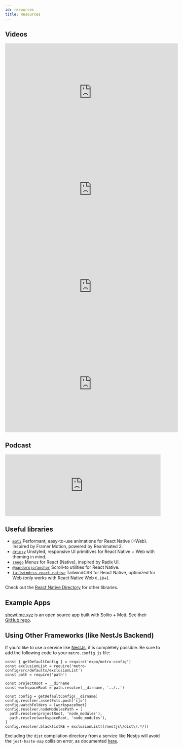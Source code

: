 ```yaml
---
id: resources
title: Resources
---
```


## Videos

<div style={{ maxWidth: '100%', overflowX: 'auto' }}>
  <iframe
    width="560"
    height="315"
    src="https://www.youtube.com/embed/0lnbdRweJtA"
    title="YouTube video player"
    frameborder="0"
    allow="accelerometer; autoplay; clipboard-write; encrypted-media; gyroscope; picture-in-picture"
    allowfullscreen
  ></iframe>
</div>

<div style={{ maxWidth: '100%', overflowX: 'auto' }}>
  <iframe
    width="560"
    height="315"
    src="https://www.youtube.com/embed/0FfvIuSouTU"
    title="YouTube video player"
    frameborder="0"
    allow="accelerometer; autoplay; clipboard-write; encrypted-media; gyroscope; picture-in-picture"
    allowfullscreen
  ></iframe>
</div>


<div style={{ maxWidth: '100%', overflowX: 'auto' }}>
  <iframe
    width="560"
    height="315"
    src="https://www.youtube.com/embed/ynSfSf9w99M"
    title="YouTube video player"
    frameborder="0"
    allow="accelerometer; autoplay; clipboard-write; encrypted-media; gyroscope; picture-in-picture"
    allowfullscreen
  ></iframe>
</div>


<div style={{ maxWidth: '100%', overflowX: 'auto' }}>
  <iframe
    width="560"
    height="315"
    src="https://www.youtube.com/embed/HC4ElDnVwuM"
    title="YouTube video player"
    frameborder="0"
    allow="accelerometer; autoplay; clipboard-write; encrypted-media; gyroscope; picture-in-picture"
    allowfullscreen
  ></iframe>
</div>

## Podcast

<div style={{ maxWidth: '100%' }}>
  <iframe
    height="200px"
    width="100%"
    frameborder="no"
    scrolling="no"
    seamless
    src="https://player.simplecast.com/bceeebaf-6e72-4b5b-84ac-e022985e6df2?dark=true"
  ></iframe>
</div>

## Useful libraries

- [`moti`](https://moti.fyi) Performant, easy-to-use animations for React Native (+Web). Inspired by Framer Motion, powered by Reanimated 2.
- [`dripsy`](https://dripsy.xyz) Unstyled, responsive UI primitives for React Native + Web with theming in mind.
- [`zeego`](https://github.com/nandorojo/zeego) Menus for React (Native), inspired by Radix UI.
- [`@nandorojo/anchor`](https://github.com/nandorojo/react-native-anchors) Scroll-to utilities for React Native.
- [`tailwindcss-react-native`](https://tailwindcss-react-native.vercel.app/) TailwindCSS for React Native, optimized for Web (only works with React Native Web `0.18`+).

Check out the [React Native Directory](https://reactnative.directory) for other libraries.

## Example Apps

[showtime.xyz](https://showtime.xyz) is an open source app built with Solito + Moti. See their [GitHub repo](https://github.com/showtime-xyz/showtime-frontend).

## Using Other Frameworks (like NestJs Backend)


If you'd like to use a service like [NestJs](https://nestjs.com/), it is completely possible. Be sure to add the following code to your `metro.config.js` file: 

```
const { getDefaultConfig } = require('expo/metro-config')
const exclusionList = require('metro-config/src/defaults/exclusionList')
const path = require('path')

const projectRoot = __dirname
const workspaceRoot = path.resolve(__dirname, '../..')

const config = getDefaultConfig(__dirname)
config.resolver.assetExts.push('cjs')
config.watchFolders = [workspaceRoot]
config.resolver.nodeModulesPath = [
  path.resolve(projectRoot, 'node_modules'),
  path.resolve(workspaceRoot, 'node_modules'),
]
config.resolver.blacklistRE = exclusionList([/nestjs\/dist\/.*/])
```

Excluding the `dist` compilation directory from a service like Nestjs will avoid the `jest-haste-map` collision error, as documented [here](https://stackoverflow.com/questions/41813211/how-to-make-metro-react-native-packager-ignore-certain-directories).